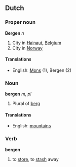 ==Dutch==
===Proper noun===
'''Bergen''' ''n''

#City in [[Hainaut]], [[Belgium]]
#City in [[Norway]]

====Translations====
*English: [[Mons]] (1), Bergen (2)

===Noun===
'''bergen''' ''m, pl''

# Plural of [[berg]]

====Translations====
*English: [[mountains]]

===Verb===
'''bergen'''

# to [[store]], to [[stash]] away